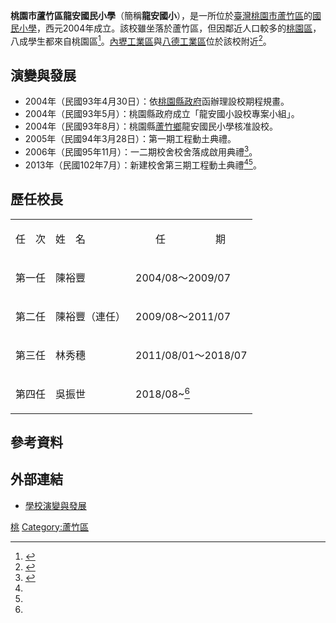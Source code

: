 {{多個問題|
{{prose|time=2015-06-05T08:33:53+00:00}}
{{Notability Unreferenced |time=2017-08-13T12:58:28+00:00}}
{{Expand|time=2017-08-13T12:58:28+00:00}}
}}
{{Infobox School
| name = 桃園市蘆竹區龍安國民小學
| other_name = Taoyuan Municipal Long An Elementary School
| image =[[File：Long_An_Elementary_School_Logo.gif|150px]]
| established = 2004年
| type = 市立[[國民小學|國民小學]]
| district = [[桃園市|桃園市]][[蘆竹區|蘆竹區]]
| grades = 六年制，共50班。<ref name="學校概況"/>
| principal = 吳振世
| athletics = 棒球，田徑
|faculty        =88人<ref name="學校概況"/>
|students       =1317人<ref name="學校概況">{{cite web|url=https://sites.google.com/a/student.laps.tyc.edu.tw/long-an-guo-xiao-xue-xiao-gai-kuang/|language=zh-tw|title=龍安國小學校概況|publisher=龍安國小|accessdate=2015-05-06|archive-date=2015-04-22|archive-url=https://web.archive.org/web/20150422070825/https://sites.google.com/a/student.laps.tyc.edu.tw/long-an-guo-xiao-xue-xiao-gai-kuang/|dead-url=no}}</ref>
|location       = {{flag|臺灣}}[[桃園市|桃園市]][[蘆竹區|蘆竹區]]文中路一段35號<ref name="學校概況"/>
|information    = +866-3-3922797
| website =http://www.laps.tyc.edu.tw/
}}
'''桃園市蘆竹區龍安國民小學'''（簡稱'''龍安國小'''），是一所位於[[臺灣|臺灣]][[桃園市|桃園市]][[蘆竹區|蘆竹區]]的[[國民小學|國民小學]]，西元2004年成立。該校雖坐落於蘆竹區，但因鄰近人口較多的[[桃園區|桃園區]]，八成學生都來自桃園區<ref name="LTN">{{cite news|title=學生增太快 蘆竹龍安國小新建校舍|url=http://news.ltn.com.tw/news/local/paper/694270/print|language=zh-tw|author=謝武雄|publisher=[[自由時報|自由時報]]|date=2013-07-06|accessdate=2015-05-06|archive-date=2016-12-20|archive-url=https://web.archive.org/web/20161220162758/http://news.ltn.com.tw/news/local/paper/694270/print|dead-url=no}}</ref>。[[內壢工業區|內壢工業區]]與[[八德工業區|八德工業區]]位於該校附近<ref name="housefun">{{cite web|url=http://news.housefun.com.tw/news/article/14373135083.html|language=zh-tw|title=因應學生暴增 蘆竹鄉龍安國小新校舍動土|publisher=好房網News|date=2013-07-05|author=黃駿騏|accessdate=2015-05-06|archive-date=2016-03-04|archive-url=https://web.archive.org/web/20160304092523/http://news.housefun.com.tw/news/article/14373135083.html|dead-url=no}}</ref>。

==演變與發展==
*2004年（民國93年4月30日）：依[[桃園縣政府|桃園縣政府]]函辦理設校期程規畫。 
*2004年（民國93年5月）：桃園縣政府成立「龍安國小設校專案小組」。
*2004年（民國93年8月）：桃園縣[[蘆竹鄉|蘆竹鄉]]龍安國民小學核准設校。
*2005年（民國94年3月28日）：第一期工程動土典禮。
*2006年（民國95年11月）：一二期校舍校舍落成啟用典禮<ref name="龍安大事紀">{{cite web|url=http://host.laps.tyc.edu.tw/~lapsweb/yearbook/yearbook.htm|language=zh-tw|title=龍安大事紀|publisher=龍安國小|date=|accessdate=2019-03-26|author=|archive-date=2018-10-03|archive-url=https://web.archive.org/web/20181003210028/http://host.laps.tyc.edu.tw/~lapsweb/yearbook/yearbook.htm|dead-url=no}}</ref>。
*2013年（民國102年7月）：新建校舍第三期工程動土典禮<ref name="LTN"/><ref name="housefun"/>。
==歷任校長==
{| class=wikitable
|-
| 任　次 || 姓　名 || 　　任　　　　　期
|-
| 第一任 || 陳裕豐 || 2004/08～2009/07
|-
| 第二任 || 陳裕豐（連任） ||  2009/08～2011/07
|-
| 第三任 || 林秀穗 || 2011/08/01～2018/07
|-
|第四任
|吳振世
|2018/08~<ref name="龍安大事紀" />
|}

==參考資料==
{{reflist}}
==外部連結==
*[http://host.laps.tyc.edu.tw/~lapsweb/yearbook/yearbook.htm 學校演變與發展] {{Wayback|url=http://host.laps.tyc.edu.tw/~lapsweb/yearbook/yearbook.htm |date=20140716043207 }}{{zh-tw}}

{{桃園市國民中小學}}

[[Category:桃園市立國民小學|桃]]
[[Category:蘆竹區|Category:蘆竹區]]